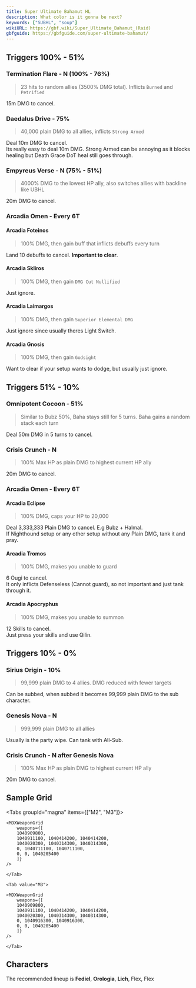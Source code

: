 ```yaml
---
title: Super Ultimate Bahamut HL
description: What color is it gonna be next?
keywords: ["SUBHL", "soup"]
wikiURL: https://gbf.wiki/Super_Ultimate_Bahamut_(Raid)
gbfguide: https://gbfguide.com/super-ultimate-bahamut/
---
```


## Triggers 100% - 51%

### Termination Flare - N (100% - 76%)

> 23 hits to random allies (3500% DMG total). Inflicts `Burned` and `Petrified`

15m DMG to cancel.

### Daedalus Drive - 75%

> 40,000 plain DMG to all allies, inflicts `Strong Armed`

Deal 10m DMG to cancel.  
Its really easy to deal 10m DMG.
Strong Armed can be annoying as it blocks healing but Death Grace DoT heal still goes through.

### Empyreus Verse - N (75% - 51%)

> 4000% DMG to the lowest HP ally, also switches allies with backline like UBHL

20m DMG to cancel.

### Arcadia Omen - Every 6T

#### Arcadia Foteinos

> 100% DMG, then gain buff that inflicts debuffs every turn

Land 10 debuffs to cancel. **Important to clear**.

#### Arcadia Skliros

> 100% DMG, then gain `DMG Cut Nullified`

Just ignore.

#### Arcadia Laimargos

> 100% DMG, then gain `Superior Elemental DMG`

Just ignore since usually theres Light Switch.

#### Arcadia Gnosis

> 100% DMG, then gain `Godsight`

Want to clear if your setup wants to dodge, but usually just ignore.

## Triggers 51% - 10%

### Omnipotent Cocoon - 51%

> Similar to Bubz 50%, Baha stays still for 5 turns. Baha gains a random stack each turn

Deal 50m DMG in 5 turns to cancel.

### Crisis Crunch - N

> 100% Max HP as plain DMG to highest current HP ally

20m DMG to cancel.

### Arcadia Omen - Every 6T

#### Arcadia Eclipse

> 100% DMG, caps your HP to 20,000

Deal 3,333,333 Plain DMG to cancel. E.g Bubz + Halmal.  
If Nighthound setup or any other setup without any Plain DMG, tank it and pray.

#### Arcadia Tromos

> 100% DMG, makes you unable to guard

6 Ougi to cancel.  
It only inflicts Defenseless (Cannot guard), so not important and just tank through it.

#### Arcadia Apocryphus

> 100% DMG, makes you unable to summon

12 Skills to cancel.  
Just press your skills and use Qilin.

## Triggers 10% - 0%

### Sirius Origin - 10%

> 99,999 plain DMG to 4 allies. DMG reduced with fewer targets

Can be subbed, when subbed it becomes 99,999 plain DMG to the sub character.

### Genesis Nova - N

> 999,999 plain DMG to all allies

Usually is the party wipe. Can tank with All-Sub.

### Crisis Crunch - N after Genesis Nova

> 100% Max HP as plain DMG to highest current HP ally

20m DMG to cancel.

## Sample Grid

<Tabs groupId="magna" items={["M2", "M3"]}>
    <Tab value="M2">

    <MDXWeaponGrid
        weapons={[
        1040909800,
        1040911100, 1040414200, 1040414200,
        1040020300, 1040314300, 1040314300,
        0, 1040711100, 1040711100,
        0, 0, 1040205400
        ]}
    />

    </Tab>

    <Tab value="M3">

    <MDXWeaponGrid
        weapons={[
        1040909800,
        1040911100, 1040414200, 1040414200,
        1040020300, 1040314300, 1040314300,
        0, 1040916300, 1040916300,
        0, 0, 1040205400
        ]}
    />

    </Tab>

</Tabs>

## Characters

The recommended lineup is **Fediel**, **Orologia**, **Lich**, Flex, Flex
